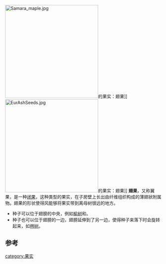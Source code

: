 [[File:Samara_maple.jpg|300px]]的果实：翅果]]
[[File:EurAshSeeds.jpg|300px]]的果实：翅果]]
'''翅果'''，又称翼果，是一种[[闭果|闭果]]，这种类型的果实，在子房壁上长出由纤维组织构成的薄翅狀附属物。翅果的形状使得风能够将果实带到离母树很远的地方。

*种子可以位于翅膀的中央，例如[[榆树|榆树]]和{{Link-en|三叶椒|Ptelea trifoliata}}。
*种子也可以位于翅膀的一边，翅膀延伸到了另一边，使得种子来落下时会旋转起来，如[[梣树|梣树]]。

==参考==
{{reflist}}

{{果实}}

[[category:果实|category:果实]]